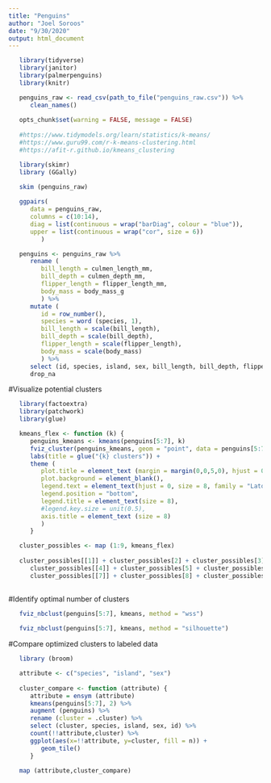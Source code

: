 ```yaml
---
title: "Penguins"
author: "Joel Soroos"
date: "9/30/2020"
output: html_document
---
```



```r

   library(tidyverse)
   library(janitor)
   library(palmerpenguins)
   library(knitr)

   penguins_raw <- read_csv(path_to_file("penguins_raw.csv")) %>%
      clean_names()
   
   opts_chunk$set(warning = FALSE, message = FALSE)
   
   #https://www.tidymodels.org/learn/statistics/k-means/
   #https://www.guru99.com/r-k-means-clustering.html
   #https://afit-r.github.io/kmeans_clustering
```


```r

   library(skimr)
   library (GGally)

   skim (penguins_raw)
   
   ggpairs(
      data = penguins_raw,
      columns = c(10:14),
      diag = list(continuous = wrap("barDiag", colour = "blue")),
      upper = list(continuous = wrap("cor", size = 6))
         )
```


```r

   penguins <- penguins_raw %>%
      rename (
         bill_length = culmen_length_mm,
         bill_depth = culmen_depth_mm,
         flipper_length = flipper_length_mm,
         body_mass = body_mass_g
         ) %>%
      mutate (
         id = row_number(),
         species = word (species, 1),
         bill_length = scale(bill_length),
         bill_depth = scale(bill_depth),
         flipper_length = scale(flipper_length),
         body_mass = scale(body_mass)
         ) %>%
      select (id, species, island, sex, bill_length, bill_depth, flipper_length, body_mass) %>%
      drop_na
```


#Visualize potential clusters
```r

   library(factoextra)
   library(patchwork)
   library(glue)

   kmeans_flex <- function (k) {
      penguins_kmeans <- kmeans(penguins[5:7], k) 
      fviz_cluster(penguins_kmeans, geom = "point", data = penguins[5:7]) +
      labs(title = glue("{k} clusters")) +
      theme (
         plot.title = element_text (margin = margin(0,0,5,0), hjust = 0.5, size = 8, family = "Lato"),
         plot.background = element_blank(),
         legend.text = element_text(hjust = 0, size = 8, family = "Lato"),
         legend.position = "bottom",
         legend.title = element_text(size = 8),
         #legend.key.size = unit(0.5),
         axis.title = element_text (size = 8)
         ) 
      }

   cluster_possibles <- map (1:9, kmeans_flex)
   
   cluster_possibles[[1]] + cluster_possibles[2] + cluster_possibles[3] +
      cluster_possibles[[4]] + cluster_possibles[5] + cluster_possibles[6] +
      cluster_possibles[[7]] + cluster_possibles[8] + cluster_possibles[9]
   
```


#Identify optimal number of clusters
```r

   fviz_nbclust(penguins[5:7], kmeans, method = "wss") 
   
   fviz_nbclust(penguins[5:7], kmeans, method = "silhouette") 
```


#Compare optimized clusters to labeled data
```r

   library (broom)

   attribute <- c("species", "island", "sex")
   
   cluster_compare <- function (attribute) {
      attribute = ensym (attribute)
      kmeans(penguins[5:7], 2) %>%
      augment (penguins) %>%
      rename (cluster = .cluster) %>%
      select (cluster, species, island, sex, id) %>%
      count(!!attribute,cluster) %>%
      ggplot(aes(x=!!attribute, y=cluster, fill = n)) + 
         geom_tile() 
      }

   map (attribute,cluster_compare)
```